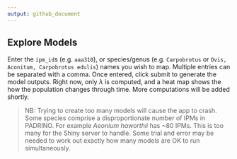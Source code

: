 ```yaml
---
output: github_document
---
```

## Explore Models

Enter the `ipm_id`s (e.g. `aaa310`), or species/genus (e.g. `Carpobrotus` or `Ovis, Aconitum, Carpobrotus edulis`) names you wish to map. Multiple entries can be separated with a comma. Once entered, click submit to generate the model outputs. Right now, only $\lambda$ is computed, and a heat map shows the how the population changes through time. More computations will be added shortly. 

>NB: Trying to create too many models will cause the app to crash. Some species comprise a disproportionate number of IPMs in PADRINO. For example *Aeonium haworthii* has ~80 IPMs. This is too many for the Shiny server to handle. Some trial and error may be needed to work out exactly how many models are OK to run simultaneously.

